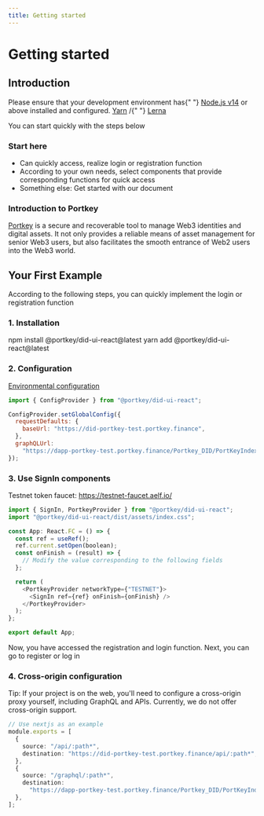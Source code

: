```yaml
---
title: Getting started
---
```



# Getting started

## Introduction

<HighlightBlock>
  Please ensure that your development environment has{" "}
  <a href="https://nodejs.org/en">Node.js v14</a> or above installed and
  configured. <a href="https://yarnpkg.com">Yarn</a> /{" "}
  <a href="https://lerna.js.org">Lerna</a>
</HighlightBlock>

You can start quickly with the steps below

### Start here

- Can quickly access, realize login or registration function
- According to your own needs, select components that provide corresponding functions for quick access
- Something else: Get started with our document

### Introduction to Portkey

[Portkey](https://portkey.finance) is a secure and recoverable tool to
manage Web3 identities and digital assets. It not only provides a reliable means
of asset management for senior Web3 users, but also facilitates the smooth entrance
of Web2 users into the Web3 world.

## Your First Example

<HighlightBlock>
  According to the following steps, you can quickly implement the login or
  registration function
</HighlightBlock>

### 1. Installation

<Tabs>
  <TableItem value="npm" label="NPM">
    <CodeBlock language="bash">npm install @portkey/did-ui-react@latest</CodeBlock>
  </TableItem>
  <TableItem value="yarn" label="YARN">
    <CodeBlock language="bash">yarn add @portkey/did-ui-react@latest</CodeBlock>
  </TableItem>
</Tabs>

### 2. Configuration

[Environmental configuration](docs/EnvironmentalConfiguration.mdx)

```javascript
import { ConfigProvider } from "@portkey/did-ui-react";

ConfigProvider.setGlobalConfig({
  requestDefaults: {
    baseUrl: "https://did-portkey-test.portkey.finance",
  },
  graphQLUrl:
    "https://dapp-portkey-test.portkey.finance/Portkey_DID/PortKeyIndexerCASchema/graphql",
});
```

### 3. Use SignIn components

Testnet token faucet: https://testnet-faucet.aelf.io/

```typescript
import { SignIn, PortkeyProvider } from "@portkey/did-ui-react";
import "@portkey/did-ui-react/dist/assets/index.css";

const App: React.FC = () => {
  const ref = useRef();
  ref.current.setOpen(boolean);
  const onFinish = (result) => {
    // Modify the value corresponding to the following fields
  };

  return (
    <PortkeyProvider networkType={"TESTNET"}>
      <SignIn ref={ref} onFinish={onFinish} />
    </PortkeyProvider>
  );
};

export default App;
```

Now, you have accessed the registration and login function. Next, you can go to register or log in

### 4. Cross-origin configuration

<HighlightBlock>
  Tip: If your project is on the web, you'll need to configure a cross-origin
  proxy yourself, including GraphQL and APIs. Currently, we do not offer
  cross-origin support.
</HighlightBlock>

```typescript
// Use nextjs as an example
module.exports = [
  {
    source: "/api/:path*",
    destination: "https://did-portkey-test.portkey.finance/api/:path*",
  },
  {
    source: "/graphql/:path*",
    destination:
      "https://dapp-portkey-test.portkey.finance/Portkey_DID/PortKeyIndexerCASchema/graphql/:path*",
  },
];
```
